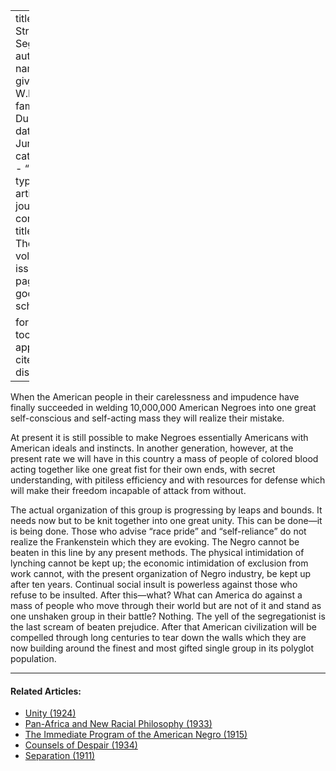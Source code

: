 
---
title: 'The Strength of Segregation'
author:
  - name:
      given: W.E.B.
      family: Du Bois
date: Jun. 1913
categories: 
  - ""
citation: 
  type: article-journal
  container-title: The Crisis
  volume: 7
  issue: 2
  page: 84
google-scholar: true

format:
  html:
    toc: false
    appendix-cite-as: display
---



When the American people in their carelessness and impudence have finally succeeded in welding 10,000,000 American Negroes into one great self-conscious and self-acting mass they will realize their mistake.

At present it is still possible to make Negroes essentially Americans with American ideals and instincts. In another generation, however, at the present rate we will have in this country a mass of people of colored blood acting together like one great fist for their own ends, with secret understanding, with pitiless efficiency and with resources for defense which will make their freedom incapable of attack from without.

The actual organization of this group is progressing by leaps and bounds. It needs now but to be knit together into one great unity. This can be done---it is being done. Those who advise "race pride" and "self-reliance" do not realize the Frankenstein which they are evoking. The Negro cannot be beaten in this line by any present methods. The physical intimidation of lynching cannot be kept up; the economic intimidation of exclusion from work cannot, with the present organization of Negro industry, be kept up after ten years. Continual social insult is powerless against those who refuse to be insulted. After this---what? What can America do against a mass of people who move through their world but are not of it and stand as one unshaken group in their battle? Nothing. The yell of the segregationist is the last scream of beaten prejudice. After that American civilization will be compelled through long centuries to tear down the walls which they are now building around the finest and most gifted single group in its polyglot population.

<!-- Similar articles start here -->

<hr>
#### Related Articles:

* [Unity (1924)](/Volumes/28/03/unity.html)
* [Pan-Africa and New Racial Philosophy (1933)](/Volumes/40/11/panafrica_and_new_racial_philosophy.html)
* [The Immediate Program of the  American Negro (1915)](/Volumes/09/06/immediate_program.html)
* [Counsels of Despair (1934)](/Volumes/41/06/counsels_of_despair.html)
* [Separation (1911)](/Volumes/01/04/separation.html)

<!-- Similar articles end here -->